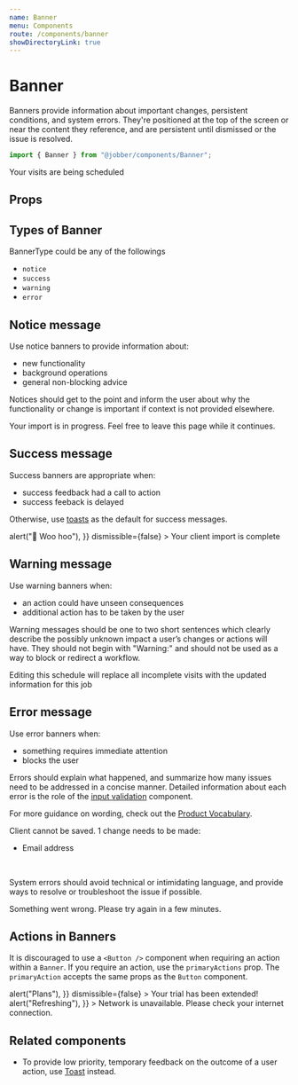 ```yaml
---
name: Banner
menu: Components
route: /components/banner
showDirectoryLink: true
---
```



# Banner

<ComponentStatus stage="ready" responsive="yes" accessible="yes" />

Banners provide information about important changes, persistent conditions, and
system errors. They're positioned at the top of the screen or near the content
they reference, and are persistent until dismissed or the issue is resolved.

```ts
import { Banner } from "@jobber/components/Banner";
```

<Playground>
  <Banner type="notice">Your visits are being scheduled</Banner>
</Playground>

## Props

<Props of={Banner} />

## Types of Banner

BannerType could be any of the followings

- `notice` [<Icon name="link" />](#notice-message)
- `success` [<Icon name="link" />](#success-message)
- `warning`[<Icon name="link" />](#warning-message)
- `error` [<Icon name="link" />](#error-message)

## Notice message

Use notice banners to provide information about:

<ul>
  <li>new functionality</li>
  <li>background operations</li>
  <li>general non-blocking advice</li>
</ul>

Notices should get to the point and inform the user about why the functionality
or change is important if context is not provided elsewhere.

<Playground>
  <Banner type="notice">
    Your import is in progress. Feel free to leave this page while it continues.
  </Banner>
</Playground>

## Success message

Success banners are appropriate when:

<ul>
  <li>success feedback had a call to action</li>
  <li>success feeback is delayed</li>
</ul>

Otherwise, use [toasts](toast) as the default for success messages.

<Playground>
  <Banner
    type="success"
    primaryAction={{
      label: "View clients",
      onClick: () => alert("🎉 Woo hoo"),
    }}
    dismissible={false}
  >
    Your client import is complete
  </Banner>
</Playground>

## Warning message

Use warning banners when:

<ul>
  <li>an action could have unseen consequences</li>
  <li>additional action has to be taken by the user</li>
</ul>

Warning messages should be one to two short sentences which clearly describe the
possibly unknown impact a user’s changes or actions will have. They should not
begin with "Warning:" and should not be used as a way to block or redirect a
workflow.

<Playground>
  <Banner type="warning">
    Editing this schedule will replace all incomplete visits with the updated
    information for this job
  </Banner>
</Playground>

## Error message

Use error banners when:

<ul>
  <li>something requires immediate attention</li>
  <li>blocks the user</li>
</ul>

Errors should explain what happened, and summarize how many issues need to be
addressed in a concise manner. Detailed information about each error is the role
of the [input validation](input-validation) component.

For more guidance on wording, check out the
[Product Vocabulary](../guides/product-vocabulary).

<Playground>
  <Banner type="error">
    Client cannot be saved. 1 change needs to be made:
    <ul>
      <li>Email address</li>
    </ul>
  </Banner>
</Playground>

<br />

System errors should avoid technical or intimidating language, and provide ways
to resolve or troubleshoot the issue if possible.

<Playground>
  <Banner type="error">
    Something went wrong. Please try again in a few minutes.
  </Banner>
</Playground>

## Actions in Banners

It is discouraged to use a `<Button />` component when requiring an action
within a `Banner`. If you require an action, use the `primaryActions` prop. The
`primaryAction` accepts the same props as the `Button` component.

<Playground>
  <Content>
    <Banner
      type="notice"
      primaryAction={{
        label: "View Plans",
        onClick: () => alert("Plans"),
      }}
      dismissible={false}
    >
      Your trial has been extended!
    </Banner>
    <Banner
      type="error"
      primaryAction={{
        label: "Refresh",
        onClick: () => alert("Refreshing"),
      }}
    >
      Network is unavailable. Please check your internet connection.
    </Banner>
  </Content>
</Playground>

## Related components

- To provide low priority, temporary feedback on the outcome of a user action,
  use [Toast](toast) instead.
